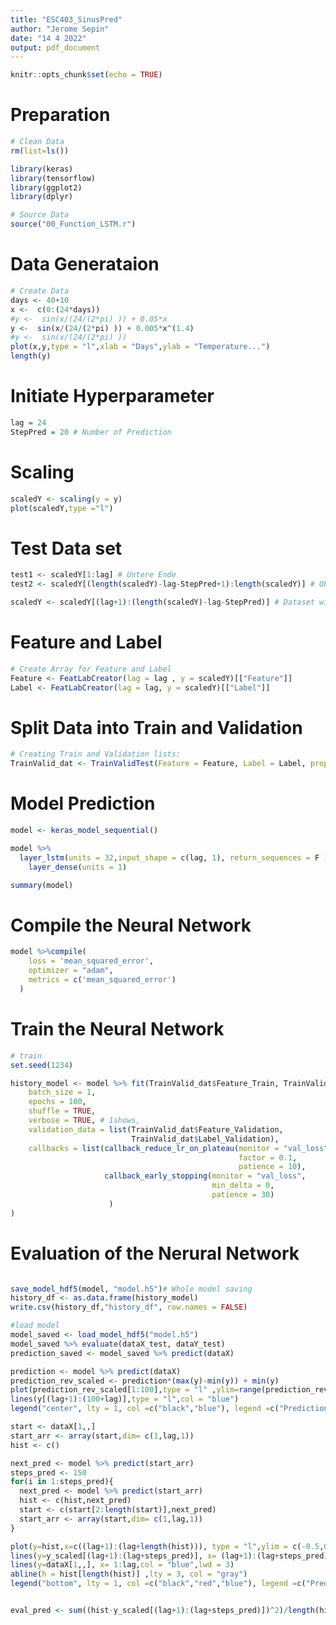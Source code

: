 ```yaml
---
title: "ESC403_SinusPred"
author: "Jerome Sepin"
date: "14 4 2022"
output: pdf_document
---
```


```r
knitr::opts_chunk$set(echo = TRUE)
```


# Preparation
```r

# Clean Data
rm(list=ls())

library(keras)
library(tensorflow)
library(ggplot2)
library(dplyr)

# Source Data
source("00_Function_LSTM.r")

```


# Data Generataion
```r
# Create Data
days <- 40+10
x <-  c(0:(24*days))
#y <-  sin(x/(24/(2*pi) )) + 0.05*x
y <-  sin(x/(24/(2*pi) )) + 0.005*x^(1.4)
#y <-  sin(x/(24/(2*pi) )) 
plot(x,y,type = "l",xlab = "Days",ylab = "Temperature...")
length(y)
```

# Initiate Hyperparameter
```r
lag = 24
StepPred = 20 # Number of Prediction
```

# Scaling
```r
scaledY <- scaling(y = y)
plot(scaledY,type ="l")
```

# Test Data set
```r
test1 <- scaledY[1:lag] # Untere Ende
test2 <- scaledY[(length(scaledY)-lag-StepPred+1):length(scaledY)] # Obere Ende

scaledY <- scaledY[(lag+1):(length(scaledY)-lag-StepPred)] # Dataset without Test Data

```

# Feature and Label
```r

# Create Array for Feature and Label
Feature <- FeatLabCreator(lag = lag , y = scaledY)[["Feature"]]
Label <- FeatLabCreator(lag = lag, y = scaledY)[["Label"]]

```

# Split Data into Train and Validation
```r

# Creating Train and Validation lists:
TrainValid_dat <- TrainValidTest(Feature = Feature, Label = Label, proportion = 0.8)

```

# Model Prediction
```r

model <- keras_model_sequential()

model %>%
  layer_lstm(units = 32,input_shape = c(lag, 1), return_sequences = F ) %>%
    layer_dense(units = 1)

summary(model)


```


# Compile the Neural Network
```r

model %>%compile(
    loss = 'mean_squared_error',
    optimizer = "adam",
    metrics = c('mean_squared_error')
  )
```

# Train the Neural Network
```r

# train
set.seed(1234)

history_model <- model %>% fit(TrainValid_dat$Feature_Train, TrainValid_dat$Label_Train,
    batch_size = 1, 
    epochs = 100, 
    shuffle = TRUE,
    verbose = TRUE, # 1shows,
    validation_data = list(TrainValid_dat$Feature_Validation,
                           TrainValid_dat$Label_Validation),
    callbacks = list(callback_reduce_lr_on_plateau(monitor = "val_loss",
                                                   factor = 0.1,
                                                   patience = 10),
                     callback_early_stopping(monitor = "val_loss",
                                             min_delta = 0,
                                             patience = 30)
                      )
)
```

# Evaluation of the Nerural Network
```r


```

```r
save_model_hdf5(model, "model.h5")# Whole model saving
history_df <- as.data.frame(history_model)
write.csv(history_df,"history_df", row.names = FALSE)

#load model
model_saved <- load_model_hdf5("model.h5")
model_saved %>% evaluate(dataX_test, dataY_test)
prediction_saved <- model_saved %>% predict(dataX)
```


```r
prediction <- model %>% predict(dataX)
prediction_rev_scaled <- prediction*(max(y)-min(y)) + min(y)
plot(prediction_rev_scaled[1:100],type = "l" ,ylim=range(prediction_rev_scaled[1:100], y[(lag+1):(100+lag)]))
lines(y[(lag+1):(100+lag)],type = "l",col = "blue")
legend("center", lty = 1, col =c("black","blue"), legend =c("Prediction", "True"))
```

```r
start <- dataX[1,,]
start_arr <- array(start,dim= c(1,lag,1))
hist <- c()

next_pred <- model %>% predict(start_arr)
steps_pred <- 150
for(i in 1:steps_pred){
  next_pred <- model %>% predict(start_arr)
  hist <- c(hist,next_pred)
  start <- c(start[2:length(start)],next_pred)
  start_arr <- array(start,dim= c(1,lag,1))
}

plot(y=hist,x=c((lag+1):(lag+length(hist))), type = "l",ylim = c(-0.5,0.5), xlim = c(1,(lag+steps_pred)))
lines(y=y_scaled[(lag+1):(lag+steps_pred)], x= (lag+1):(lag+steps_pred),col = "red")
lines(y=dataX[1,,], x= 1:lag,col = "blue",lwd = 3)
abline(h = hist[length(hist)] ,lty = 3, col = "gray")
legend("bottom", lty = 1, col =c("black","red","blue"), legend =c("Prediction", "True","Start"))


eval_pred <- sum((hist-y_scaled[(lag+1):(lag+steps_pred)])^2)/length(hist)
```


```r

```


